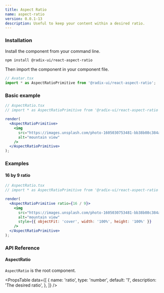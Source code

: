 ```yaml
---
title: Aspect Ratio
name: aspect-ratio
version: 0.0.1-13
description: Useful to keep your content within a desired ratio.
---
```


### Installation

Install the component from your command line.

```bash
npm install @radix-ui/react-aspect-ratio
```

Then import the component in your component file.

```jsx
// Avatar.tsx
import * as AspectRatioPrimitive from '@radix-ui/react-aspect-ratio';
```

### Basic example

```jsx live manual
// AspectRatio.tsx
// import * as AspectRatioPrimitive from '@radix-ui/react-aspect-ratio';

render(
  <AspectRatioPrimitive>
    <img
      src="https://images.unsplash.com/photo-1605030753481-bb38b08c384a?&auto=format&fit=crop&w=800&q=80"
      alt="mountain view"
    />
  </AspectRatioPrimitive>
);
```

### Examples

#### 16 by 9 ratio

```jsx live manual compact
// AspectRatio.tsx
// import * as AspectRatioPrimitive from '@radix-ui/react-aspect-ratio';

render(
  <AspectRatioPrimitive ratio={16 / 9}>
    <img
      src="https://images.unsplash.com/photo-1605030753481-bb38b08c384a?&auto=format&fit=crop&w=800&q=80"
      alt="mountain view"
      style={{ objectFit: 'cover', width: '100%', height: '100%' }}
    />
  </AspectRatioPrimitive>
);
```

### API Reference

#### AspectRatio

`AspectRatio` is the root component.

<PropsTable
  data={[
    {
      name: 'ratio',
      type: 'number',
      default: '1',
      description: 'The desired ratio',
    },
  ]}
/>
